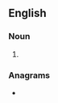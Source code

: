 ==English==

===Noun===
{{head|en|noun plural form}}

# {{plural of|hostler|lang=en}}

===Anagrams===
* {{anagrams|en|holsters}}